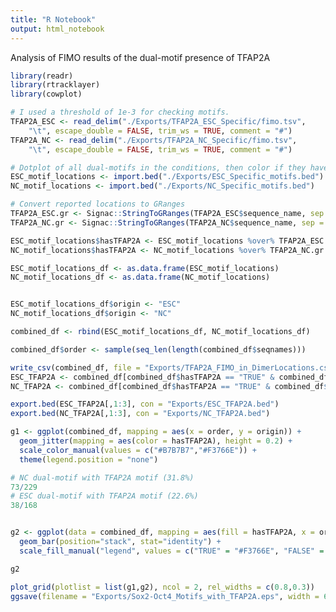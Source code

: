 ```yaml
---
title: "R Notebook"
output: html_notebook
---
```


Analysis of FIMO results of the dual-motif presence of TFAP2A

```r
library(readr)
library(rtracklayer)
library(cowplot)

# I used a threshold of 1e-3 for checking motifs.
TFAP2A_ESC <- read_delim("./Exports/TFAP2A_ESC_Specific/fimo.tsv", 
    "\t", escape_double = FALSE, trim_ws = TRUE, comment = "#")
TFAP2A_NC <- read_delim("./Exports/TFAP2A_NC_Specific/fimo.tsv", 
    "\t", escape_double = FALSE, trim_ws = TRUE, comment = "#")

# Dotplot of all dual-motifs in the conditions, then color if they have an TFAP2A motif in them.
ESC_motif_locations <- import.bed("./Exports/ESC_Specific_motifs.bed")
NC_motif_locations <- import.bed("./Exports/NC_Specific_motifs.bed")

# Convert reported locations to GRanges
TFAP2A_ESC.gr <- Signac::StringToGRanges(TFAP2A_ESC$sequence_name, sep = c(":","-"))
TFAP2A_NC.gr <- Signac::StringToGRanges(TFAP2A_NC$sequence_name, sep = c(":","-"))

ESC_motif_locations$hasTFAP2A <- ESC_motif_locations %over% TFAP2A_ESC.gr
NC_motif_locations$hasTFAP2A <- NC_motif_locations %over% TFAP2A_NC.gr

ESC_motif_locations_df <- as.data.frame(ESC_motif_locations)
NC_motif_locations_df <- as.data.frame(NC_motif_locations)


ESC_motif_locations_df$origin <- "ESC"
NC_motif_locations_df$origin <- "NC"

combined_df <- rbind(ESC_motif_locations_df, NC_motif_locations_df)

combined_df$order <- sample(seq_len(length(combined_df$seqnames)))

write_csv(combined_df, file = "Exports/TFAP2A_FIMO_in_DimerLocations.csv")
ESC_TFAP2A <- combined_df[combined_df$hasTFAP2A == "TRUE" & combined_df$origin == "ESC",]
NC_TFAP2A <- combined_df[combined_df$hasTFAP2A == "TRUE" & combined_df$origin == "NC",]

export.bed(ESC_TFAP2A[,1:3], con = "Exports/ESC_TFAP2A.bed")
export.bed(NC_TFAP2A[,1:3], con = "Exports/NC_TFAP2A.bed")

g1 <- ggplot(combined_df, mapping = aes(x = order, y = origin)) + 
  geom_jitter(mapping = aes(color = hasTFAP2A), height = 0.2) + 
  scale_color_manual(values = c("#B7B7B7","#F3766E")) + 
  theme(legend.position = "none")

# NC dual-motif with TFAP2A motif (31.8%)
73/229 
# ESC dual-motif with TFAP2A motif (22.6%)
38/168


g2 <- ggplot(data = combined_df, mapping = aes(fill = hasTFAP2A, x = origin, y = hasTFAP2A)) + 
  geom_bar(position="stack", stat="identity") + 
  scale_fill_manual("legend", values = c("TRUE" = "#F3766E", "FALSE" = "#B7B7B7")) + theme(legend.position = "none")

g2

plot_grid(plotlist = list(g1,g2), ncol = 2, rel_widths = c(0.8,0.3))
ggsave(filename = "Exports/Sox2-Oct4_Motifs_with_TFAP2A.eps", width = 6, height = 5)

```

